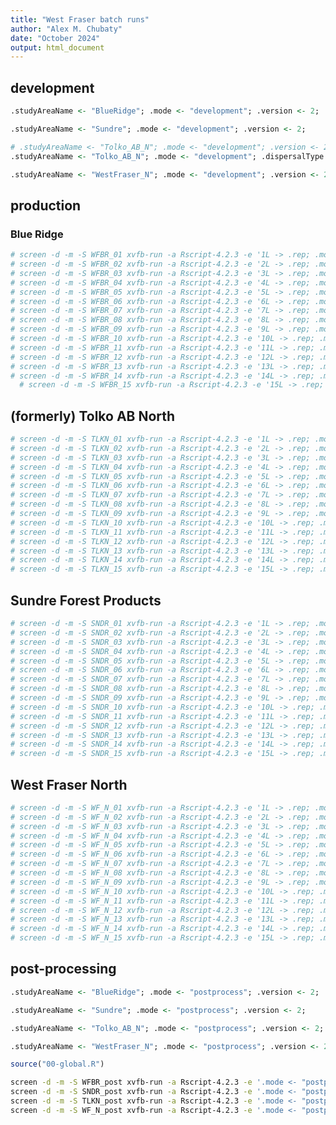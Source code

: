 ```yaml
---
title: "West Fraser batch runs"
author: "Alex M. Chubaty"
date: "October 2024"
output: html_document
---
```


## development

```r
.studyAreaName <- "BlueRidge"; .mode <- "development"; .version <- 2;

.studyAreaName <- "Sundre"; .mode <- "development"; .version <- 2;

# .studyAreaName <- "Tolko_AB_N"; .mode <- "development"; .version <- 2;
.studyAreaName <- "Tolko_AB_N"; .mode <- "development"; .dispersalType <- "aspen"; .version <- 2;

.studyAreaName <- "WestFraser_N"; .mode <- "development"; .version <- 2;
```

## production

### Blue Ridge

```bash
# screen -d -m -S WFBR_01 xvfb-run -a Rscript-4.2.3 -e '1L -> .rep; .mode <- "production"; .studyAreaName <- "BlueRidge"; .version <- 2; source("00-global.R")'
# screen -d -m -S WFBR_02 xvfb-run -a Rscript-4.2.3 -e '2L -> .rep; .mode <- "production"; .studyAreaName <- "BlueRidge"; .version <- 2; source("00-global.R")'
# screen -d -m -S WFBR_03 xvfb-run -a Rscript-4.2.3 -e '3L -> .rep; .mode <- "production"; .studyAreaName <- "BlueRidge"; .version <- 2; source("00-global.R")'
# screen -d -m -S WFBR_04 xvfb-run -a Rscript-4.2.3 -e '4L -> .rep; .mode <- "production"; .studyAreaName <- "BlueRidge"; .version <- 2; source("00-global.R")'
# screen -d -m -S WFBR_05 xvfb-run -a Rscript-4.2.3 -e '5L -> .rep; .mode <- "production"; .studyAreaName <- "BlueRidge"; .version <- 2; source("00-global.R")'
# screen -d -m -S WFBR_06 xvfb-run -a Rscript-4.2.3 -e '6L -> .rep; .mode <- "production"; .studyAreaName <- "BlueRidge"; .version <- 2; source("00-global.R")'
# screen -d -m -S WFBR_07 xvfb-run -a Rscript-4.2.3 -e '7L -> .rep; .mode <- "production"; .studyAreaName <- "BlueRidge"; .version <- 2; source("00-global.R")'
# screen -d -m -S WFBR_08 xvfb-run -a Rscript-4.2.3 -e '8L -> .rep; .mode <- "production"; .studyAreaName <- "BlueRidge"; .version <- 2; source("00-global.R")'
# screen -d -m -S WFBR_09 xvfb-run -a Rscript-4.2.3 -e '9L -> .rep; .mode <- "production"; .studyAreaName <- "BlueRidge"; .version <- 2; source("00-global.R")'
# screen -d -m -S WFBR_10 xvfb-run -a Rscript-4.2.3 -e '10L -> .rep; .mode <- "production"; .studyAreaName <- "BlueRidge"; .version <- 2; source("00-global.R")'
# screen -d -m -S WFBR_11 xvfb-run -a Rscript-4.2.3 -e '11L -> .rep; .mode <- "production"; .studyAreaName <- "BlueRidge"; .version <- 2; source("00-global.R")'
# screen -d -m -S WFBR_12 xvfb-run -a Rscript-4.2.3 -e '12L -> .rep; .mode <- "production"; .studyAreaName <- "BlueRidge"; .version <- 2; source("00-global.R")'
# screen -d -m -S WFBR_13 xvfb-run -a Rscript-4.2.3 -e '13L -> .rep; .mode <- "production"; .studyAreaName <- "BlueRidge"; .version <- 2; source("00-global.R")'
# screen -d -m -S WFBR_14 xvfb-run -a Rscript-4.2.3 -e '14L -> .rep; .mode <- "production"; .studyAreaName <- "BlueRidge"; .version <- 2; source("00-global.R")'
  # screen -d -m -S WFBR_15 xvfb-run -a Rscript-4.2.3 -e '15L -> .rep; .mode <- "production"; .studyAreaName <- "BlueRidge"; .version <- 2; source("00-global.R")'
```

## (formerly) Tolko AB North

```bash
# screen -d -m -S TLKN_01 xvfb-run -a Rscript-4.2.3 -e '1L -> .rep; .mode <- "production"; .studyAreaName <- "Tolko_AB_N"; .dispersalType <- "aspen"; .version <- 2; Sys.sleep(12*3600); source("00-global.R")'
# screen -d -m -S TLKN_02 xvfb-run -a Rscript-4.2.3 -e '2L -> .rep; .mode <- "production"; .studyAreaName <- "Tolko_AB_N"; .dispersalType <- "aspen"; .version <- 2; source("00-global.R")'
# screen -d -m -S TLKN_03 xvfb-run -a Rscript-4.2.3 -e '3L -> .rep; .mode <- "production"; .studyAreaName <- "Tolko_AB_N"; .dispersalType <- "aspen"; .version <- 2; source("00-global.R")'
# screen -d -m -S TLKN_04 xvfb-run -a Rscript-4.2.3 -e '4L -> .rep; .mode <- "production"; .studyAreaName <- "Tolko_AB_N"; .dispersalType <- "aspen"; .version <- 2; source("00-global.R")'
# screen -d -m -S TLKN_05 xvfb-run -a Rscript-4.2.3 -e '5L -> .rep; .mode <- "production"; .studyAreaName <- "Tolko_AB_N"; .dispersalType <- "aspen"; .version <- 2; source("00-global.R")'
# screen -d -m -S TLKN_06 xvfb-run -a Rscript-4.2.3 -e '6L -> .rep; .mode <- "production"; .studyAreaName <- "Tolko_AB_N"; .dispersalType <- "aspen"; .version <- 2; source("00-global.R")'
# screen -d -m -S TLKN_07 xvfb-run -a Rscript-4.2.3 -e '7L -> .rep; .mode <- "production"; .studyAreaName <- "Tolko_AB_N"; .dispersalType <- "aspen"; .version <- 2; source("00-global.R")'
# screen -d -m -S TLKN_08 xvfb-run -a Rscript-4.2.3 -e '8L -> .rep; .mode <- "production"; .studyAreaName <- "Tolko_AB_N"; .dispersalType <- "aspen"; .version <- 2; source("00-global.R")'
# screen -d -m -S TLKN_09 xvfb-run -a Rscript-4.2.3 -e '9L -> .rep; .mode <- "production"; .studyAreaName <- "Tolko_AB_N"; .dispersalType <- "aspen"; .version <- 2; source("00-global.R")'
# screen -d -m -S TLKN_10 xvfb-run -a Rscript-4.2.3 -e '10L -> .rep; .mode <- "production"; .studyAreaName <- "Tolko_AB_N"; .dispersalType <- "aspen"; .version <- 2; source("00-global.R")'
# screen -d -m -S TLKN_11 xvfb-run -a Rscript-4.2.3 -e '11L -> .rep; .mode <- "production"; .studyAreaName <- "Tolko_AB_N"; .dispersalType <- "aspen"; .version <- 2; Sys.sleep(12*3600); source("00-global.R")'
# screen -d -m -S TLKN_12 xvfb-run -a Rscript-4.2.3 -e '12L -> .rep; .mode <- "production"; .studyAreaName <- "Tolko_AB_N"; .dispersalType <- "aspen"; .version <- 2; Sys.sleep(12*3600); source("00-global.R")'
# screen -d -m -S TLKN_13 xvfb-run -a Rscript-4.2.3 -e '13L -> .rep; .mode <- "production"; .studyAreaName <- "Tolko_AB_N"; .dispersalType <- "aspen"; .version <- 2; Sys.sleep(12*3600); source("00-global.R")'
# screen -d -m -S TLKN_14 xvfb-run -a Rscript-4.2.3 -e '14L -> .rep; .mode <- "production"; .studyAreaName <- "Tolko_AB_N"; .dispersalType <- "aspen"; .version <- 2; Sys.sleep(12*3600); source("00-global.R")'
# screen -d -m -S TLKN_15 xvfb-run -a Rscript-4.2.3 -e '15L -> .rep; .mode <- "production"; .studyAreaName <- "Tolko_AB_N"; .dispersalType <- "aspen"; .version <- 2; Sys.sleep(12*3600); source("00-global.R")'
```

## Sundre Forest Products

```bash
# screen -d -m -S SNDR_01 xvfb-run -a Rscript-4.2.3 -e '1L -> .rep; .mode <- "production"; .studyAreaName <- "Sundre"; .version <- 2; Sys.sleep(24*3600); source("00-global.R")'
# screen -d -m -S SNDR_02 xvfb-run -a Rscript-4.2.3 -e '2L -> .rep; .mode <- "production"; .studyAreaName <- "Sundre"; .version <- 2; Sys.sleep(24*3600); source("00-global.R")'
# screen -d -m -S SNDR_03 xvfb-run -a Rscript-4.2.3 -e '3L -> .rep; .mode <- "production"; .studyAreaName <- "Sundre"; .version <- 2; Sys.sleep(24*3600); source("00-global.R")'
# screen -d -m -S SNDR_04 xvfb-run -a Rscript-4.2.3 -e '4L -> .rep; .mode <- "production"; .studyAreaName <- "Sundre"; .version <- 2; Sys.sleep(24*3600); source("00-global.R")'
# screen -d -m -S SNDR_05 xvfb-run -a Rscript-4.2.3 -e '5L -> .rep; .mode <- "production"; .studyAreaName <- "Sundre"; .version <- 2; Sys.sleep(24*3600); source("00-global.R")'
# screen -d -m -S SNDR_06 xvfb-run -a Rscript-4.2.3 -e '6L -> .rep; .mode <- "production"; .studyAreaName <- "Sundre"; .version <- 2; Sys.sleep(24*3600); source("00-global.R")'
# screen -d -m -S SNDR_07 xvfb-run -a Rscript-4.2.3 -e '7L -> .rep; .mode <- "production"; .studyAreaName <- "Sundre"; .version <- 2; Sys.sleep(24*3600); source("00-global.R")'
# screen -d -m -S SNDR_08 xvfb-run -a Rscript-4.2.3 -e '8L -> .rep; .mode <- "production"; .studyAreaName <- "Sundre"; .version <- 2; Sys.sleep(24*3600); source("00-global.R")'
# screen -d -m -S SNDR_09 xvfb-run -a Rscript-4.2.3 -e '9L -> .rep; .mode <- "production"; .studyAreaName <- "Sundre"; .version <- 2; Sys.sleep(24*3600); source("00-global.R")'
# screen -d -m -S SNDR_10 xvfb-run -a Rscript-4.2.3 -e '10L -> .rep; .mode <- "production"; .studyAreaName <- "Sundre"; .version <- 2; Sys.sleep(24*3600); source("00-global.R")'
# screen -d -m -S SNDR_11 xvfb-run -a Rscript-4.2.3 -e '11L -> .rep; .mode <- "production"; .studyAreaName <- "Sundre"; .version <- 2; Sys.sleep(24*3600); source("00-global.R")'
# screen -d -m -S SNDR_12 xvfb-run -a Rscript-4.2.3 -e '12L -> .rep; .mode <- "production"; .studyAreaName <- "Sundre"; .version <- 2; Sys.sleep(24*3600); source("00-global.R")'
# screen -d -m -S SNDR_13 xvfb-run -a Rscript-4.2.3 -e '13L -> .rep; .mode <- "production"; .studyAreaName <- "Sundre"; .version <- 2; Sys.sleep(24*3600); source("00-global.R")'
# screen -d -m -S SNDR_14 xvfb-run -a Rscript-4.2.3 -e '14L -> .rep; .mode <- "production"; .studyAreaName <- "Sundre"; .version <- 2; Sys.sleep(24*3600); source("00-global.R")'
# screen -d -m -S SNDR_15 xvfb-run -a Rscript-4.2.3 -e '15L -> .rep; .mode <- "production"; .studyAreaName <- "Sundre"; .version <- 2; Sys.sleep(24*3600); source("00-global.R")'
```

## West Fraser North

```bash
# screen -d -m -S WF_N_01 xvfb-run -a Rscript-4.2.3 -e '1L -> .rep; .mode <- "production"; .studyAreaName <- "WestFraser_N"; .version <- 2; source("00-global.R")'
# screen -d -m -S WF_N_02 xvfb-run -a Rscript-4.2.3 -e '2L -> .rep; .mode <- "production"; .studyAreaName <- "WestFraser_N"; .version <- 2; source("00-global.R")'
# screen -d -m -S WF_N_03 xvfb-run -a Rscript-4.2.3 -e '3L -> .rep; .mode <- "production"; .studyAreaName <- "WestFraser_N"; .version <- 2; source("00-global.R")'
# screen -d -m -S WF_N_04 xvfb-run -a Rscript-4.2.3 -e '4L -> .rep; .mode <- "production"; .studyAreaName <- "WestFraser_N"; .version <- 2; source("00-global.R")'
# screen -d -m -S WF_N_05 xvfb-run -a Rscript-4.2.3 -e '5L -> .rep; .mode <- "production"; .studyAreaName <- "WestFraser_N"; .version <- 2; source("00-global.R")'
# screen -d -m -S WF_N_06 xvfb-run -a Rscript-4.2.3 -e '6L -> .rep; .mode <- "production"; .studyAreaName <- "WestFraser_N"; .version <- 2; source("00-global.R")'
# screen -d -m -S WF_N_07 xvfb-run -a Rscript-4.2.3 -e '7L -> .rep; .mode <- "production"; .studyAreaName <- "WestFraser_N"; .version <- 2; source("00-global.R")'
# screen -d -m -S WF_N_08 xvfb-run -a Rscript-4.2.3 -e '8L -> .rep; .mode <- "production"; .studyAreaName <- "WestFraser_N"; .version <- 2; source("00-global.R")'
# screen -d -m -S WF_N_09 xvfb-run -a Rscript-4.2.3 -e '9L -> .rep; .mode <- "production"; .studyAreaName <- "WestFraser_N"; .version <- 2; source("00-global.R")'
# screen -d -m -S WF_N_10 xvfb-run -a Rscript-4.2.3 -e '10L -> .rep; .mode <- "production"; .studyAreaName <- "WestFraser_N"; .version <- 2; source("00-global.R")'
# screen -d -m -S WF_N_11 xvfb-run -a Rscript-4.2.3 -e '11L -> .rep; .mode <- "production"; .studyAreaName <- "WestFraser_N"; .version <- 2; source("00-global.R")'
# screen -d -m -S WF_N_12 xvfb-run -a Rscript-4.2.3 -e '12L -> .rep; .mode <- "production"; .studyAreaName <- "WestFraser_N"; .version <- 2; source("00-global.R")'
# screen -d -m -S WF_N_13 xvfb-run -a Rscript-4.2.3 -e '13L -> .rep; .mode <- "production"; .studyAreaName <- "WestFraser_N"; .version <- 2; source("00-global.R")'
# screen -d -m -S WF_N_14 xvfb-run -a Rscript-4.2.3 -e '14L -> .rep; .mode <- "production"; .studyAreaName <- "WestFraser_N"; .version <- 2; source("00-global.R")'
# screen -d -m -S WF_N_15 xvfb-run -a Rscript-4.2.3 -e '15L -> .rep; .mode <- "production"; .studyAreaName <- "WestFraser_N"; .version <- 2; source("00-global.R")'
```

## post-processing

```r
.studyAreaName <- "BlueRidge"; .mode <- "postprocess"; .version <- 2;

.studyAreaName <- "Sundre"; .mode <- "postprocess"; .version <- 2;

.studyAreaName <- "Tolko_AB_N"; .mode <- "postprocess"; .version <- 2; .dispersalType <- "aspen";

.studyAreaName <- "WestFraser_N"; .mode <- "postprocess"; .version <- 2;

source("00-global.R")
```

```bash
screen -d -m -S WFBR_post xvfb-run -a Rscript-4.2.3 -e '.mode <- "postprocess"; .studyAreaName <- "BlueRidge"; .version <- 2; source("00-global.R")'
screen -d -m -S SNDR_post xvfb-run -a Rscript-4.2.3 -e '.mode <- "postprocess"; .studyAreaName <- "Sundre"; .version <- 2; source("00-global.R")'
screen -d -m -S TLKN_post xvfb-run -a Rscript-4.2.3 -e '.mode <- "postprocess"; .studyAreaName <- "Tolko_AB_N"; .dispersalType <- "aspen"; .version <- 2; Sys.sleep(48*3600); source("00-global.R")'
screen -d -m -S WF_N_post xvfb-run -a Rscript-4.2.3 -e '.mode <- "postprocess"; .studyAreaName <- "WestFraser_N"; .version <- 2; source("00-global.R")'
```
